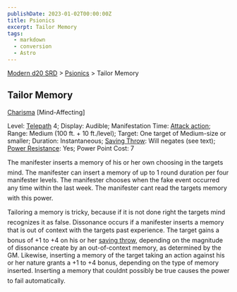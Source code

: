```yaml
---
publishDate: 2023-01-02T00:00:00Z
title: Psionics
excerpt: Tailor Memory
tags:
  - markdown
  - conversion
  - Astro
---
```


[Modern d20 SRD](/#modernD20) > [Psionics](modern-d20-srd-psionics-index) > Tailor Memory

## Tailor Memory

[Charisma](modern-d20-srd-basics-ability-scores) [Mind-Affecting]

Level: [Telepath](modern-d20-srd-classes-advanced-telepath) 4; Display: Audible; Manifestation Time: [Attack action](modern-d20-srd-combat-attack-actions); Range: Medium (100 ft. + 10 ft./level); Target: One target of Medium-size or smaller; Duration: Instantaneous; [Saving Throw](modern-d20-srd-basics-saving-throws): Will negates (see text); [Power Resistance](modern-d20-srd-special-abilities-power-resistance): Yes; Power Point Cost: 7

The manifester inserts a memory of his or her own choosing in the targets mind. The manifester can insert a memory of up to 1 round duration per four manifester levels. The manifester chooses when the fake event occurred any time within the last week. The manifester cant read the targets memory with this power.

Tailoring a memory is tricky, because if it is not done right the targets mind recognizes it as false. Dissonance occurs if a manifester inserts a memory that is out of context with the targets past experience. The target gains a bonus of +1 to +4 on his or her [saving throw](modern-d20-srd-basics-saving-throws), depending on the magnitude of dissonance create by an out-of-context memory, as determined by the GM. Likewise, inserting a memory of the target taking an action against his or her nature grants a +1 to +4 bonus, depending on the type of memory inserted. Inserting a memory that couldnt possibly be true causes the power to fail automatically.
